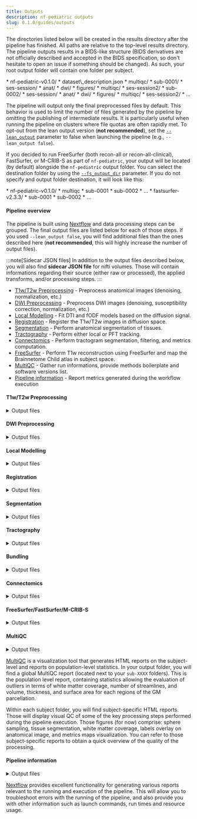 ```yaml
---
title: Outputs
description: nf-pediatric outputs
slug: 0.1.0/guides/outputs
---
```



The directories listed below will be created in the results directory after the pipeline has finished. All paths are relative to the top-level results directory. The pipeline outputs results in a BIDS-like structure (BIDS derivatives are not officially described and accepted in the BIDS specification, so don't hesitate to open an issue if something should be changed). As such, your root output folder will contain one folder per subject.

<FileTree>
  * nf-pediatric-v0.1.0/
    * dataset\_description.json
    * multiqc/
    * sub-0001/
      * ses-session/
        * anat/
        * dwi/
        * figures/
        * multiqc/
      * ses-session2/
    * sub-0002/
      * ses-session/
        * anat/
        * dwi/
        * figures/
        * multiqc/
      * ses-session2/
    * ...
</FileTree>

The pipeline will output only the final preprocessed files by default. This behavior is used to limit the number of files generated by the pipeline by omitting the publishing of intermediate results. It is particularly useful when running the pipeline on clusters where file quotas are often rapidly met. To opt-out from the lean output version (**not recommended**), set the [`--lean_output`](./parameters#generic-options) parameter to false when launching the pipeline (e.g., `--lean_output false`).

If you decided to run FreeSurfer (both recon-all or recon-all-clinical), FastSurfer, or M-CRIB-S as part of `nf-pediatric`, your output will be located (by default) alongside the `nf-pediatric` output folder. You can select the destination folder by using the [`--fs_output_dir`](./parameters#segmentation-options) parameter. If you do not specify and output folder destination, it will look like this:

<FileTree>
  * nf-pediatric-v0.1.0/
    * multiqc
    * sub-0001
    * sub-0002
    * ...
  * fastsurfer-v2.3.3/
    * sub-0001
    * sub-0002
    * ...
</FileTree>

#### **Pipeline overview**

The pipeline is built using [Nextflow](https://www.nextflow.io/) and data processing steps can be grouped. The final output files are listed below for each of those steps. If you used `--lean_output false`, you will find additional files than the ones described here (**not recommended**, this will highly increase the number of output files).

:::note[Sidecar JSON files]
In addition to the output files described below, you will also find **sidecar JSON file** for nifti volumes. Those will contain informations regarding their source (either raw or processed), the applied transforms, and/or processing steps.
:::

* [T1w/T2w Preprocessing](#t1wt2w-preprocessing) - Preprocess anatomical images (denoising, normalization, etc.)
* [DWI Preprocessing](#dwi-preprocessing) - Preprocess DWI images (denoising, susceptibility correction, normalization, etc.)
* [Local Modelling](#local-modelling) - Fit DTI and fODF models based on the diffusion signal.
* [Registration](#registration) - Register the T1w/T2w images in diffusion space.
* [Segmentation](#segmentation) - Perform anatomical segmentation of tissues.
* [Tractography](#tractography) - Perform either local or PFT tracking.
* [Connectomics](#connectomics) - Perform tractogram segmentation, filtering, and metrics computation.
* [FreeSurfer](#freesurfer) - Perform T1w reconstruction using FreeSurfer and map the Brainnetome Child atlas in subject space.
* [MultiQC](#multiqc) - Gather run informations, provide methods boilerplate and software versions list.
* [Pipeline information](#pipeline-information) - Report metrics generated during the workflow execution

#### **T1w/T2w Preprocessing**

<details markdown="1">
  <summary>Output files</summary>

  * `anat/`
    * `*_desc-preproc_T1w.nii.gz`: Final preprocessed T1w image in original space.
    * `*_desc-preproc_T2w.nii.gz`: Final preprocessed T2w image in original space.
    * `*_space-T2w_desc-preproc_T1w.nii.gz`: Final preprocessed T1w image in T2w space (if infant data).
    * `*_space-T1w_desc-preproc_T2w.nii.gz`: Final preprocessed T2w image in T1w space (if pediatric data).
    * `*_from-{T1w,T2w}_to-{T1w,T2w}_affine.mat`: Affine transform from T1w/T2w to T1w/T2w space.
    * `*_space-{template}_desc-preproc_T1w.nii.gz`: Final preprocessed T1w image in template space (if a destination template has been selected).
    * `*_space-{template}_desc-preproc_T2w.nii.gz`: Final preprocessed T2w image in template space (if a destination template has been selected).
    * `*_from-dwi_to-{template}_affine.mat`: Affine transform from T1w/T2w to template space.
    * `*_from-dwi_to-{template}_warp.nii.gz`: Non-linear transform from T1w/T2w to template space.
</details>

#### **DWI Preprocessing**

<details markdown="1">
  <summary>Output files</summary>

  * `dwi/`
    * `*_desc-preproc_dwi.nii.gz`: Final preprocessed DWI image in original space.
    * `*_desc-preproc_dwi.bval`: Final b-values file.
    * `*_desc-preproc_dwi.bvec`: Final corrected b-vectors file.
    * `*_desc-preproc_b0.nii.gz`: Final preprocessed B0 image.
    * `*_desc-brain_mask.nii.gz`: Final brain mask in original space.
</details>

#### **Local Modelling**

<details markdown="1">
  <summary>Output files</summary>

  * `dwi/`
    * `*_{space-template}_desc-ad.nii.gz`: Axial Diffusivity map.
    * `*_{space-template}_desc-rd.nii.gz`: Radial Diffusivity map.
    * `*_{space-template}_desc-md.nii.gz`: Mean Diffusivity map.
    * `*_{space-template}_desc-fa.nii.gz`: Fractional Anisotropy map.
    * `*_{space-template}_desc-mode.nii.gz`: Mode map.
    * `*_{space-template}_desc-ga.nii.gz`: Geodesic Anisometry map.
    * `*_desc-tensor.nii.gz`: Tensor map.
    * `*_{space-template}_desc-rgb.nii.gz`: RGB map.
    * `*_desc-fodf.nii.gz`: Fiber oriented distribution functions (fODF).
    * `*_{space-template}_desc-afd_max.nii.gz`: Maximum apparent fiber density (AFD) map.
    * `*_{space-template}_desc-afd_sum.nii.gz`: Sum of the AFD map.
    * `*_{space-template}_desc-afd_total.nii.gz`: AFD total map.
    * `*_{space-template}_desc-nufo.nii.gz`: Number of fiber orientation map.
    * `*_desc-peaks.nii.gz`: fODF peaks.
</details>

#### **Registration**

<details markdown="1">
  <summary>Output files</summary>

  * `anat/`
    * `*_from-{T2w,T1w}_to-dwi_affine.mat`: Affine transform from T1w/T2w space to diffusion space.
    * `*_from-{T2w,T1w}_to-dwi_warp.nii.gz`: Non-linear transform from T1w/T2w space to diffusion space.
    * `*_from-dwi_to-{T2w,T1w}_warp.nii.gz`: Non-linear transform from diffusion space to T1w/T2w space.
    * `*_space-DWI_desc-preproc_{T2w,T1w}.nii.gz`: Preprocessed T1w/T2w image in diffusion space.
</details>

#### **Segmentation**

<details markdown="1">
  <summary>Output files</summary>

  * `anat/`
    * `*_space-DWI_label-WM_mask.nii.gz`: WM mask in diffusion space.
    * `*_space-DWI_label-GM_mask.nii.gz`: GM mask in diffusion space.
    * `*_space-DWI_label-CSF_mask.nii.gz`: CSF mask in diffusion space.
    * `*_space-DWI_label-WM_probseg.nii.gz`: WM probability map in diffusion space.
    * `*_space-DWI_label-GM_probseg.nii.gz`: GM probability map in diffusion space.
    * `*_space-DWI_label-CSF_probseg.nii.gz`: CSF probability map in diffusion space.
</details>

#### **Tractography**

<details markdown="1">
  <summary>Output files</summary>

  * `dwi/`
    * `*_{space-template}_desc-local_tractogram.trk`: Whole-brain tractogram using local tractography.
    * `*_{space-template}_desc-pft_tractogram.trk`: Whole-brain tractogram using PFT tractography.
    * `*_{space-template}_desc-concatenated_tractogram.trk`: Whole-brain tractogram combining both PFT/local tracking.
    * `*_space-DWI_label-exclude_desc-pft_probseg.nii.gz`: Exclude probability map for PFT tracking.
    * `*_space-DWI_label-include_desc-pft_probseg.nii.gz`: Include probability map for PFT tracking.
    * `*_space-DWI_label-seeding_desc-local_mask.nii.gz`: Seeding mask for local tracking.
    * `*_space-DWI_label-tracking_desc-local_mask.nii.gz`: Tracking mask for local tracking.
    * `*_space-DWI_label-seeding_desc-pft_mask.nii.gz`: Seeding mask for PFT tracking.
</details>

#### **Bundling**

<details markdown="1">
  <summary>Output files</summary>

  * `dwi/bundles/`
    * `*_desc-{bundleName}.trk`: Single `.trk` file for each of the recognized bundle. Those are cleaned, uniformized, and colored (only affect visualization).

  * `dwi/`
    * `*_desc-{statsName}.json`: Various `.json` file for each metric type containing values for each bundles for the current subject. Will be subject to change in the near future for `.tsv` files, which are easier to work with in subsequent statistical analysis.
</details>

#### **Connectomics**

<details markdown="1">
  <summary>Output files</summary>

  * `dwi/`
    * `*_{space-template}_seg-{BrainnetomeChild,DKT}_desc-filtered_tracking.{trk,h5}`: Filtered whole-brain tractogram.
    * `*_{space-template}_seg-{BrainnetomeChild,DKT}_desc-preproc_tracking.h5`: Final preprocessed decomposed whole-brain tractogram.
    * `*.npy`: Connectivity matrices for all supplied metrics.
    * `*.png`: Connectivity matrices visualized as pngs.

  * `anat/`
    * `*_space-DWI_seg-{BrainnetomeChild,DKT}_dseg.nii.gz`: Atlas labels in diffusion space. Name of the atlas might changed depending on which one is used.
</details>

#### **FreeSurfer/FastSurfer/M-CRIB-S**

<details markdown="1">
  <summary>Output files</summary>

  * `anat/`
    * `*_seg-BrainnetomeChild_desc-labels.json`: JSON file containing the labels information.
    * `*_seg-BrainnetomeChild_desc-labels.txt`: Text file containing the labels information.
    * `*_{space-template}_seg-BrainnetomeChild_dseg.nii.gz`: Atlas label file in subject original space.
    * `*_seg-BrainnetomeChild_dseg_dilated`: Dilated atlas label file in subject original space.
    * `*_seg-BrainnetomeChild_stat-subcortical.tsv`: Subcortical statistics file.
    * `*_seg-BrainnetomeChild_stat-{lh,rh}_{area,thickness,volume}.tsv`: Left hemisphere statistics file.
    * `*_seg-BrainnetomeChild_stat-{lh,rh}_{area,thickness,volume}.tsv`: Right hemisphere statistics file.
</details>

#### **MultiQC**

<details markdown="1">
  <summary>Output files</summary>

  * `multiqc/`
    * `multiqc_report.html`: a standalone HTML file that can be viewed in your web browser.
    * `multiqc_data/`: directory containing parsed statistics from the different tools used in the pipeline.
    * `multiqc_plots/`: directory containing static images from the report in various formats.
</details>

[MultiQC](http://multiqc.info) is a visualization tool that generates HTML reports on the subject-level and reports on population-level statistics. In your output folder, you will find a global MultiQC report (located next to your `sub-XXXX` folders). This is the population level report, containing statistics allowing the evaluation of outliers in terms of white matter coverage, number of streamlines, and volume, thickness, and surface area for each regions of the GM parcellation.

Within each subject folder, you will find subject-specific HTML reports. Those will display visual QC of some of the key processing steps performed during the pipeline execution. Those figures (for now) comprise: sphere sampling, tissue segmentation, white matter coverage, labels overlay on anatomical image, and metrics maps visualization. You can refer to those subject-specific reports to obtain a quick overview of the quality of the processing.

#### **Pipeline information**

<details markdown="1">
  <summary>Output files</summary>

  * `pipeline_info/`
    * Reports generated by Nextflow: `execution_report.html`, `execution_timeline.html`, `execution_trace.txt` and `pipeline_dag.dot`/`pipeline_dag.svg`.
    * Reports generated by the pipeline: `pipeline_report.html`, `pipeline_report.txt` and `software_versions.yml`. The `pipeline_report*` files will only be present if the `--email` / `--email_on_fail` parameter's are used when running the pipeline.
    * Parameters used by the pipeline run: `params.json`.
</details>

[Nextflow](https://www.nextflow.io/docs/latest/tracing.html) provides excellent functionality for generating various reports relevant to the running and execution of the pipeline. This will allow you to troubleshoot errors with the running of the pipeline, and also provide you with other information such as launch commands, run times and resource usage.
